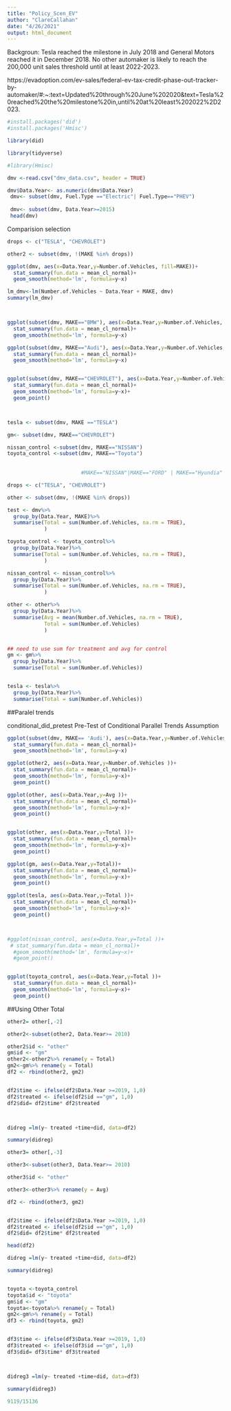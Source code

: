 ```yaml
---
title: "Policy_Scen_EV"
author: "ClareCallahan"
date: "4/26/2021"
output: html_document
---
```


Backgroun: 
Tesla reached the milestone in July 2018 and General Motors reached it in December 2018. No other automaker is likely to reach the 200,000 unit sales threshold until at least 2022-2023.

https://evadoption.com/ev-sales/federal-ev-tax-credit-phase-out-tracker-by-automaker/#:~:text=Updated%20through%20June%202020&text=Tesla%20reached%20the%20milestone%20in,until%20at%20least%202022%2D2023.

```r
#install.packages('did')
#install.packages('Hmisc')

library(did)

library(tidyverse)

#library(Hmisc)
```

```r
dmv <-read.csv("dmv_data.csv", header = TRUE)

dmv$Data.Year<- as.numeric(dmv$Data.Year)
 dmv<- subset(dmv, Fuel.Type =="Electric"| Fuel.Type=="PHEV") 
 
 dmv<- subset(dmv, Data.Year>=2015)
 head(dmv)

```
Comparision selection
```r

drops <- c("TESLA", "CHEVROLET") 

other2 <- subset(dmv, !(MAKE %in% drops))

ggplot(dmv, aes(x=Data.Year,y=Number.of.Vehicles, fill=MAKE))+
  stat_summary(fun.data = mean_cl_normal)+
  geom_smooth(method='lm', formula=y~x)

lm_dmv<-lm(Number.of.Vehicles ~ Data.Year + MAKE, dmv)
summary(lm_dmv)



ggplot(subset(dmv, MAKE=="BMW"), aes(x=Data.Year,y=Number.of.Vehicles, fill=MAKE))+
  stat_summary(fun.data = mean_cl_normal)+
  geom_smooth(method='lm', formula=y~x)

ggplot(subset(dmv, MAKE=="Audi"), aes(x=Data.Year,y=Number.of.Vehicles, fill=MAKE))+
  stat_summary(fun.data = mean_cl_normal)+
  geom_smooth(method='lm', formula=y~x)


ggplot(subset(dmv, MAKE=="CHEVROLET"), aes(x=Data.Year,y=Number.of.Vehicles, fill=MAKE))+
  stat_summary(fun.data = mean_cl_normal)+
  geom_smooth(method='lm', formula=y~x)+
  geom_point()




```

```r

tesla <- subset(dmv, MAKE =="TESLA")

gm<- subset(dmv, MAKE=="CHEVROLET")

nissan_control <-subset(dmv, MAKE=="NISSAN")
toyota_control <-subset(dmv, MAKE=="Toyota")
                        
                        
                        #MAKE=="NISSAN"|MAKE=="FORD" | MAKE=="Hyundia"| MAKE=="Honda"| MAKE=="Kia"| MAKE=="NISSAN"| MAKE=="Volkswagen" )

drops <- c("TESLA", "CHEVROLET") 

other <- subset(dmv, !(MAKE %in% drops))

test <- dmv%>%
  group_by(Data.Year, MAKE)%>%
  summarise(Total = sum(Number.of.Vehicles, na.rm = TRUE),
            )

toyota_control <- toyota_control%>%
  group_by(Data.Year)%>%
  summarise(Total = sum(Number.of.Vehicles, na.rm = TRUE),
            )

nissan_control <- nissan_control%>%
  group_by(Data.Year)%>%
  summarise(Total = sum(Number.of.Vehicles, na.rm = TRUE),
            )

other <- other%>%
  group_by(Data.Year)%>%
  summarise(Avg = mean(Number.of.Vehicles, na.rm = TRUE), 
            Total = sum(Number.of.Vehicles)
            )


## need to use sum for treatment and avg for control
gm <- gm%>%
  group_by(Data.Year)%>%
  summarise(Total = sum(Number.of.Vehicles))


tesla <- tesla%>%
  group_by(Data.Year)%>%
  summarise(Total = sum(Number.of.Vehicles))

```
##Paralel trends 

conditional_did_pretest
Pre-Test of Conditional Parallel Trends Assumption

```r


ggplot(subset(dmv, MAKE== 'Audi'), aes(x=Data.Year,y=Number.of.Vehicles, fill=MAKE))+
  stat_summary(fun.data = mean_cl_normal)+
  geom_smooth(method='lm', formula=y~x)

ggplot(other2, aes(x=Data.Year,y=Number.of.Vehicles ))+
  stat_summary(fun.data = mean_cl_normal)+
  geom_smooth(method='lm', formula=y~x)+
  geom_point()

ggplot(other, aes(x=Data.Year,y=Avg ))+
  stat_summary(fun.data = mean_cl_normal)+
  geom_smooth(method='lm', formula=y~x)+
  geom_point()


ggplot(other, aes(x=Data.Year,y=Total ))+
  stat_summary(fun.data = mean_cl_normal)+
  geom_smooth(method='lm', formula=y~x)+
  geom_point()
```

```r

ggplot(gm, aes(x=Data.Year,y=Total))+
  stat_summary(fun.data = mean_cl_normal)+
  geom_smooth(method='lm', formula=y~x)+
  geom_point()

ggplot(tesla, aes(x=Data.Year,y=Total ))+
  stat_summary(fun.data = mean_cl_normal)+
  geom_smooth(method='lm', formula=y~x)+
  geom_point()



#ggplot(nissan_control, aes(x=Data.Year,y=Total ))+
 # stat_summary(fun.data = mean_cl_normal)+
  #geom_smooth(method='lm', formula=y~x)+
  #geom_point()


ggplot(toyota_control, aes(x=Data.Year,y=Total ))+
  stat_summary(fun.data = mean_cl_normal)+
  geom_smooth(method='lm', formula=y~x)+
  geom_point()

```


##Using Other Total

```r


other2= other[,-2]

other2<-subset(other2, Data.Year>= 2010)

other2$id <- "other"
gm$id <- "gm"
other2<-other2%>% rename(y = Total)
gm2<-gm%>% rename(y = Total)
df2 <- rbind(other2, gm2)


df2$time <- ifelse(df2$Data.Year >=2019, 1,0)
df2$treated <- ifelse(df2$id =="gm", 1,0)
df2$did= df2$time* df2$treated



didreg =lm(y~ treated +time+did, data=df2)

summary(didreg)

```

```r

other3= other[,-3]

other3<-subset(other3, Data.Year>= 2010)

other3$id <- "other"

other3<-other3%>% rename(y = Avg)

df2 <- rbind(other3, gm2)


df2$time <- ifelse(df2$Data.Year >=2019, 1,0)
df2$treated <- ifelse(df2$id =="gm", 1,0)
df2$did= df2$time* df2$treated

head(df2)

didreg =lm(y~ treated +time+did, data=df2)

summary(didreg)



```


```r


toyota <-toyota_control
toyota$id <- "toyota"
gm$id <- "gm"
toyota<-toyota%>% rename(y = Total)
gm2<-gm%>% rename(y = Total)
df3 <- rbind(toyota, gm2)


df3$time <- ifelse(df3$Data.Year >=2019, 1,0)
df3$treated <- ifelse(df3$id =="gm", 1,0)
df3$did= df3$time* df3$treated



didreg3 =lm(y~ treated +time+did, data=df3)

summary(didreg3)

9119/15136

```


